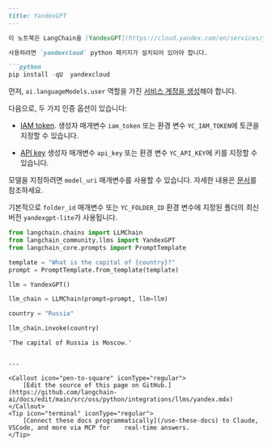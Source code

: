 ```markdown
---
title: YandexGPT
---

이 노트북은 LangChain을 [YandexGPT](https://cloud.yandex.com/en/services/yandexgpt)와 함께 사용하는 방법을 다룹니다.

사용하려면 `yandexcloud` python 패키지가 설치되어 있어야 합니다.

```python
pip install -qU  yandexcloud
```

먼저, `ai.languageModels.user` 역할을 가진 [서비스 계정을 생성](https://cloud.yandex.com/en/docs/iam/operations/sa/create)해야 합니다.

다음으로, 두 가지 인증 옵션이 있습니다:

- [IAM token](https://cloud.yandex.com/en/docs/iam/operations/iam-token/create-for-sa).
    생성자 매개변수 `iam_token` 또는 환경 변수 `YC_IAM_TOKEN`에 토큰을 지정할 수 있습니다.

- [API key](https://cloud.yandex.com/en/docs/iam/operations/api-key/create)
    생성자 매개변수 `api_key` 또는 환경 변수 `YC_API_KEY`에 키를 지정할 수 있습니다.

모델을 지정하려면 `model_uri` 매개변수를 사용할 수 있습니다. 자세한 내용은 [문서](https://cloud.yandex.com/en/docs/yandexgpt/concepts/models#yandexgpt-generation)를 참조하세요.

기본적으로 `folder_id` 매개변수 또는 `YC_FOLDER_ID` 환경 변수에 지정된 폴더의 최신 버전 `yandexgpt-lite`가 사용됩니다.

```python
from langchain.chains import LLMChain
from langchain_community.llms import YandexGPT
from langchain_core.prompts import PromptTemplate
```

```python
template = "What is the capital of {country}?"
prompt = PromptTemplate.from_template(template)
```

```python
llm = YandexGPT()
```

```python
llm_chain = LLMChain(prompt=prompt, llm=llm)
```

```python
country = "Russia"

llm_chain.invoke(country)
```

```output
'The capital of Russia is Moscow.'
```
```

---

<Callout icon="pen-to-square" iconType="regular">
    [Edit the source of this page on GitHub.](https://github.com/langchain-ai/docs/edit/main/src/oss/python/integrations/llms/yandex.mdx)
</Callout>
<Tip icon="terminal" iconType="regular">
    [Connect these docs programmatically](/use-these-docs) to Claude, VSCode, and more via MCP for    real-time answers.
</Tip>
